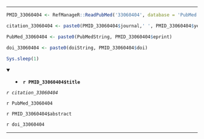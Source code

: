 

---

```r

PMID_33060404 <- RefManageR::ReadPubMed('33060404', database = 'PubMed')

citation_33060404 <- paste0(PMID_33060404$journal,' ', PMID_33060404$year, ' ', PMID_33060404$month,';', PMID_33060404$volume,'(', PMID_33060404$number,'):', PMID_33060404$pages)

PubMed_33060404 <- paste0(PubMedString, PMID_33060404$eprint)

doi_33060404 <- paste0(doiString, PMID_33060404$doi)

Sys.sleep(1)

```

<details open> <summary>
- **`r PMID_33060404$title`**
</summary> 

*`r citation_33060404`*

`r PubMed_33060404`

`r PMID_33060404$abstract`

`r doi_33060404`

</details>

---


